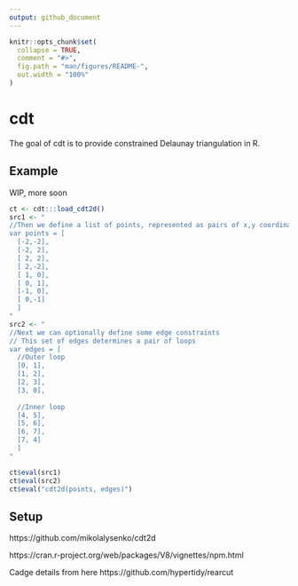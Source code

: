 ```yaml
---
output: github_document
---
```


<!-- README.md is generated from README.Rmd. Please edit that file -->

```r
knitr::opts_chunk$set(
  collapse = TRUE,
  comment = "#>",
  fig.path = "man/figures/README-",
  out.width = "100%"
)
```
# cdt

The goal of cdt is to provide constrained Delaunay triangulation in R.


## Example

WIP, more soon

```r
ct <- cdt:::load_cdt2d()
src1 <- "
//Then we define a list of points, represented as pairs of x,y coordinates
var points = [
  [-2,-2],
  [-2, 2],
  [ 2, 2],
  [ 2,-2],
  [ 1, 0],
  [ 0, 1],
  [-1, 0],
  [ 0,-1]
  ]
"
src2 <- "
//Next we can optionally define some edge constraints
// This set of edges determines a pair of loops
var edges = [
  //Outer loop
  [0, 1],
  [1, 2],
  [2, 3],
  [3, 0],
  
  //Inner loop
  [4, 5],
  [5, 6],
  [6, 7],
  [7, 4]
  ]
"

ct$eval(src1)
ct$eval(src2)
ct$eval("cdt2d(points, edges)")

```

## Setup

https://github.com/mikolalysenko/cdt2d

https://cran.r-project.org/web/packages/V8/vignettes/npm.html

Cadge details from here https://github.com/hypertidy/rearcut
